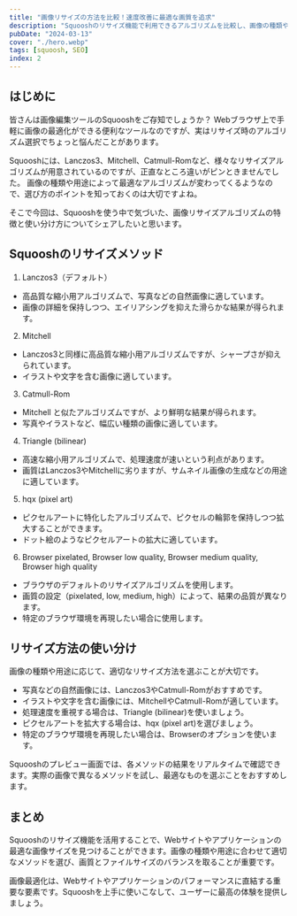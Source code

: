 ```yaml
---
title: "画像リサイズの方法を比較！速度改善に最適な画質を追求"
description: "Squooshのリサイズ機能で利用できるアルゴリズムを比較し、画像の種類や用途に応じた使い分け方を解説。Lanczos3、Mitchell、Catmull-Romなどの特徴を理解し、最適な画質とサイズのバランスを追求する方法を紹介します。"
pubDate: "2024-03-13"
cover: "./hero.webp"
tags: [squoosh, SEO]
index: 2
---
```


## はじめに

皆さんは画像編集ツールのSquooshをご存知でしょうか？
Webブラウザ上で手軽に画像の最適化ができる便利なツールなのですが、実はリサイズ時のアルゴリズム選択でちょっと悩んだことがあります。

Squooshには、Lanczos3、Mitchell、Catmull-Romなど、様々なリサイズアルゴリズムが用意されているのですが、正直なところ違いがピンときませんでした。
画像の種類や用途によって最適なアルゴリズムが変わってくるようなので、選び方のポイントを知っておくのは大切ですよね。

そこで今回は、Squooshを使う中で気づいた、画像リサイズアルゴリズムの特徴と使い分け方についてシェアしたいと思います。

## Squooshのリサイズメソッド

1. Lanczos3（デフォルト）

  - 高品質な縮小用アルゴリズムで、写真などの自然画像に適しています。
  - 画像の詳細を保持しつつ、エイリアシングを抑えた滑らかな結果が得られます。

2. Mitchell

  - Lanczos3と同様に高品質な縮小用アルゴリズムですが、シャープさが抑えられています。
  - イラストや文字を含む画像に適しています。

3. Catmull-Rom

  - Mitchell と似たアルゴリズムですが、より鮮明な結果が得られます。
  - 写真やイラストなど、幅広い種類の画像に適しています。

4. Triangle (bilinear)

  - 高速な縮小用アルゴリズムで、処理速度が速いという利点があります。
  - 画質はLanczos3やMitchellに劣りますが、サムネイル画像の生成などの用途に適しています。

5. hqx (pixel art)

  - ピクセルアートに特化したアルゴリズムで、ピクセルの輪郭を保持しつつ拡大することができます。
  - ドット絵のようなピクセルアートの拡大に適しています。

6. Browser pixelated, Browser low quality, Browser medium quality, Browser high quality
  - ブラウザのデフォルトのリサイズアルゴリズムを使用します。
  - 画質の設定（pixelated, low, medium, high）によって、結果の品質が異なります。
  - 特定のブラウザ環境を再現したい場合に使用します。

## リサイズ方法の使い分け

画像の種類や用途に応じて、適切なリサイズ方法を選ぶことが大切です。

- 写真などの自然画像には、Lanczos3やCatmull-Romがおすすめです。
- イラストや文字を含む画像には、MitchellやCatmull-Romが適しています。
- 処理速度を重視する場合は、Triangle (bilinear)を使いましょう。
- ピクセルアートを拡大する場合は、hqx (pixel art)を選びましょう。
- 特定のブラウザ環境を再現したい場合は、Browserのオプションを使います。

Squooshのプレビュー画面では、各メソッドの結果をリアルタイムで確認できます。実際の画像で異なるメソッドを試し、最適なものを選ぶことをおすすめします。

## まとめ

Squooshのリサイズ機能を活用することで、Webサイトやアプリケーションの最適な画像サイズを見つけることができます。画像の種類や用途に合わせて適切なメソッドを選び、画質とファイルサイズのバランスを取ることが重要です。

画像最適化は、Webサイトやアプリケーションのパフォーマンスに直結する重要な要素です。Squooshを上手に使いこなして、ユーザーに最高の体験を提供しましょう。
